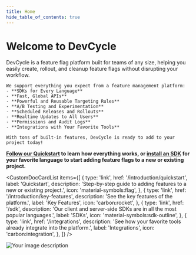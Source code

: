 ```yaml
---
title: Home
hide_table_of_contents: true
---
```



# Welcome to DevCycle

<div className="grid-container">
  <div>

DevCycle is a feature flag platform built for teams of any size, helping you easily create, rollout, and cleanup feature flags without disrupting your workflow.

    We support everything you expect from a feature management platform:
    - **SDKs for Every Language**
    - **Fast, Global APIs**
    - **Powerful and Reusable Targeting Rules**
    - **A/B Testing and Experimentation**
    - **Scheduled Releases and Rollouts**
    - **Realtime Updates to All Users**
    - **Permissions and Audit Logs**
    - **Integrations with Your Favorite Tools**

    With tons of built-in features, DevCycle is ready to add to your project today!

**[Follow our Quickstart](/introduction/quickstart) to learn how everything works, or [install an SDK](sdk) for your favorite language to start adding feature flags to a new or existing project.**

<CustomDocCardList
  items={[
    {
      type: 'link',
      href: '/introduction/quickstart',
      label: 'Quickstart',
      description:
        'Step-by-step guide to adding features to a new or existing project.',
      icon: 'material-symbols:flag',
    },
    {
      type: 'link',
      href: '/introduction/key-features',
      description:
        'See the key features of the platform.',
      label: 'Key Features',
      icon: 'carbon:rocket',
    },
    {
      type: 'link',
      href: '/sdk',
      description:
        'Our client and server-side SDKs are in all the most popular languages.',
      label: 'SDKs',
      icon: 'material-symbols:sdk-outline',
    },
    {
      type: 'link',
      href: '/integrations',
      description:
        'See how your favorite tools already integrate into the platform.',
      label: 'Integrations',
      icon: 'carbon:integration',
    },
  ]}
/>

  </div>
  <div className="image-container">
    <img src="code-sample-hero.png" alt="Your image description"/>
  </div>
</div>
